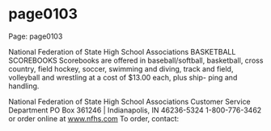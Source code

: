 
# page0103

Page: page0103

National Federation of State High School Associations BASKETBALL SCOREBOOKS Scorebooks are offered in baseball/softball, basketball, cross country, field hockey, soccer, swimming and diving, track and field, volleyball and wrestling at a cost of $13.00 each, plus ship- ping and handling.

National Federation of State High School Associations Customer Service Department PO Box 361246 | Indianapolis, IN 46236-5324 1-800-776-3462 or order online at www.nfhs.com To order, contact:
  